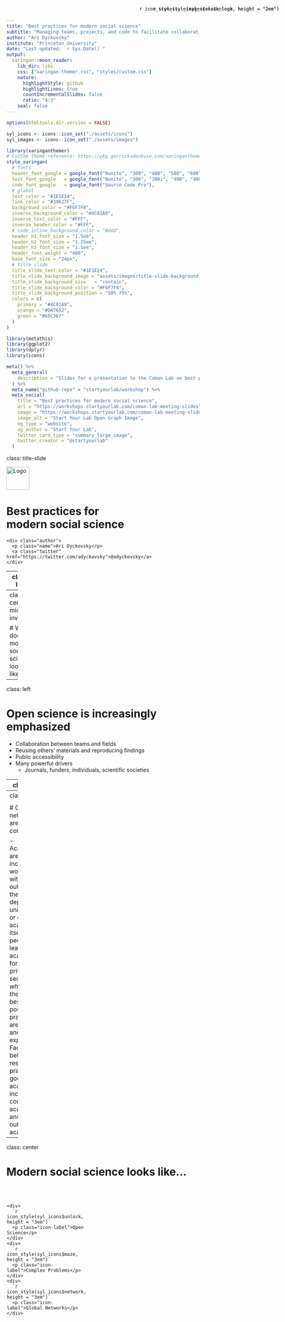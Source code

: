 ```yaml
---
title: "Best practices for modern social science"
subtitle: "Managing teams, projects, and code to facilitate collaboration and open science"
author: "Ari Dyckovsky"
institute: "Princeton University"
date: "Last updated: `r Sys.Date()`"
output:
  xaringan::moon_reader:
    lib_dir: libs
    css: ["xaringan-themer.css", "styles/custom.css"]
    nature:
      highlightStyle: github
      highlightLines: true
      countIncrementalSlides: false
      ratio: "4:3"
    seal: false
---
```


```r
options(htmltools.dir.version = FALSE)

syl_icons <- icons::icon_set("./assets/icons")
syl_images <- icons::icon_set("./assets/images")
```

```r
library(xaringanthemer)
# Custom theme reference: https://pkg.garrickadenbuie.com/xaringanthemer/reference/style_xaringan.html
style_xaringan(
  # fonts
  header_font_google = google_font("Nunito", "300", "400", "500", "600", "700", "400i", "500i", "600i", "700i"),
  text_font_google   = google_font("Nunito", "300", "300i", "400", "400i", "500", "500i", "600"),
  code_font_google   = google_font("Source Code Pro"),
  # global
  text_color = "#1E1E24",
  link_color = "#39627F",
  background_color = "#F6F7F8",
  inverse_background_color = "#4C82A9",
  inverse_text_color = "#FFF",
  inverse_header_color = "#FFF",
  # code_inline_background_color = "#ddd",
  header_h1_font_size = "1.5em",
  header_h2_font_size = "1.25em",
  header_h3_font_size = "1.1em",
  header_font_weight = "400",
  base_font_size = "24px",
  # title slide
  title_slide_text_color = "#1E1E24",
  title_slide_background_image = "assets/images/title-slide-background.svg",
  title_slide_background_size	= "contain",
  title_slide_background_color = "#F6F7F8",
  title_slide_background_position = "50% 75%",
  colors = c(
    primary = "#4C82A9",
    orange = "#DA7652",
    green = "#65C367"
  )
)
```

```r
library(metathis)
library(ggplot2)
library(dplyr)
library(icons)
```

```r
meta() %>%
  meta_general(
    description = "Slides for a presentation to the Coman Lab on best practices for modern social science",
  ) %>% 
  meta_name("github-repo" = "startyourlab/workshop") %>% 
  meta_social(
    title = "Best practices for modern social science",
    url = "https://workshops.startyourlab.com/coman-lab-meeting-slides",
    image = "https://workshops.startyourlab.com/coman-lab-meeting-slides/assets/images/og-image-large.png",
    image_alt = "Start Your Lab Open Graph Image",
    og_type = "website",
    og_author = "Start Your Lab",
    twitter_card_type = "summary_large_image",
    twitter_creator = "@startyourlab"
  )
```

class: title-slide

<div align="center" style="margin-bottom: 2em;">
  <img src="assets/images/logo.svg" alt="Logo" height="60">
</div>

<div align="center" class="header">
  <h1 class="title">Best practices for<br/>modern social science</h1>
</div>

<div class="footer">
  <div class="authors">
    <div class="author">
      <p class="name">Ari Dyckovsky</p>
      <a class="twitter" href="https://twitter.com/adyckovsky">@adyckovsky</a>
    </div>
  </div>
</div>

---
class: left

# Today's Agenda

1. What does modern social science look like?
2. Why are we here today?
3. What are best practices and why are they important?
4. How do we get our lab started with best practices for teams?

---
class: center, middle, inverse

# What does modern social science look like?

---
class: left

<div style="position: absolute; top: 20px; right: 20px; text-align: right;">
  `r icon_style(syl_icons$unlock, height = "2em")` 
</div>

# Open science is increasingly emphasized

- Collaboration between teams and fields
- Reusing others’ materials and reproducing findings
- Public accessibility
- Many powerful drivers
  - Journals, funders, individuals, scientific societies

---
class: left

<div style="position: absolute; top: 20px; right: 20px; text-align: right;">
  `r icon_style(syl_icons$maze, height = "2em")` 
</div>

# Complex problems need computing resources

- Experiments are more powerful, creative, and complex
- Analyses increasingly rely on computationally-intensive approaches

---
class: left

<div style="position: absolute; top: 20px; right: 20px; text-align: right;">
  `r icon_style(syl_icons$network, height = "2em")` 
</div>

# Global networks are more common

- Academics are increasingly working with people outside their lab, department, university, or even academia itself.
- If people leave academia for the private sector, <i>wherever they go</i>, the best possible practices are used and expected.
  - Facilitating better research practices is good for academics, increasingly common in academia, and crucial outside of academia

---
class: center

# Modern social science looks like...

<div style="margin-top: 10%; display: flex; flex-direction: row; height: 70%; justify-content: space-evenly; align-items: center;">
  <div style="display: flex; flex: 1; flex-direction: column; justify-content: space-between; align-items: stretch; height: 100%; border: 0.1em solid transparent; border-radius: 0.5em; background-color: transparent; padding: 1em 0;">
    <div>
      `r icon_style(syl_icons$unlock, height = "3em")`
      <p class="icon-label">Open Science</p>
    </div>
    <div>
      `r icon_style(syl_icons$maze, height = "3em")`
      <p class="icon-label">Complex Problems</p>
    </div>
    <div>
      `r icon_style(syl_icons$network, height = "3em")`
      <p class="icon-label">Global Networks</p>
    </div>
  </div>
  <div style="flex: 0; opacity: 0">
    `r icon_style(syl_icons$right_arrow, scale = 2, fill = "#383843")`
  </div>
  <div style="display: flex; flex: 1; flex-direction: column">
    <div style="opacity: 0;">
      `r icon_style(syl_icons$group, height = "6em")`
      <h3 class="icon-label">Team Science</h3>
    </div>
  </div>
</div>
---
class: center

# Modern social science looks like...

<div style="margin-top: 10%; display: flex; flex-direction: row; height: 70%; justify-content: space-evenly; align-items: center;">
  <div style="display: flex; flex: 1; flex-direction: column; justify-content: space-between; align-items: stretch; height: 100%; border: 0.1em solid #93D595; border-radius: 0.5em; background-color: #EAF7EA; padding: 1em 0;">
    <div>
      `r icon_style(syl_icons$unlock, height = "3em")`
      <p class="icon-label">Open Science</p>
    </div>
    <div>
      `r icon_style(syl_icons$maze, height = "3em")`
      <p class="icon-label">Complex Problems</p>
    </div>
    <div>
      `r icon_style(syl_icons$network, height = "3em")`
      <p class="icon-label">Global Networks</p>
    </div>
  </div>
  <div style="flex: 0; opacity: 1">
    `r icon_style(syl_icons$right_arrow, scale = 2, color = "#93D595")`
  </div>
  <div style="display: flex; flex: 1; flex-direction: column">
    <div style="opacity: 1;">
      `r icon_style(syl_icons$group, height = "6em")`
      <h3 class="icon-label">Team Science</h3>
    </div>
  </div>
</div>
---
class: center, middle, inverse

# Why are we here today?

---
class: left

# We can't keep track of different versions

_How often do you store and spend time searching for file versions?_

```r
data <- data.frame(
  group = c(1, 2, 3, 4, 5),
  value = c(3, 3, 3, 4, 2)
) 

ggplot(data, aes(x=group, y=value)) +
  geom_bar(stat="identity", width=0.7, fill="#4C82A9") +
  theme_classic() +
  theme(
    text = element_text(size=24, family = "Nunito"), 
    axis.title.x = element_blank(),
    axis.title.y = element_blank()
  ) +
  scale_x_discrete(
    limits = c("Not at all", "", "Sometimes", "","All the time")
  ) +
  theme_xaringan()

```

---
class: left

# We can't find files confidently

_How organized do you feel your project files are?_

```r
data <- data.frame(
  group = c(1, 2, 3, 4, 5),
  value = c(1, 1, 7, 6, 0)
) 

ggplot(data, aes(x=group, y=value)) +
  geom_bar(stat="identity", width=0.7, fill="#4C82A9") +
  theme_classic() +
  theme(
    text = element_text(size=24, family = "Nunito"), 
    axis.title.x = element_blank(),
    axis.title.y = element_blank()
  ) +
  scale_x_discrete(
    limits = c("Not at all", "", "Neutral", "","Perfectly")
  ) +
  theme_xaringan()

```

---
class: left

# We can't share without extra effort

_Are you able to share analysis files with collaborators with one or two clicks without doing any editing to the file?_

```r
data <- data.frame(
  group = c("Yes", "No"),
  value = c(5, 10)
) 

data <- data %>% 
  arrange(desc(group)) %>%
  mutate(prop = value / sum(data$value) *100) %>%
  mutate(ypos = cumsum(prop)- 0.5*prop )

ggplot(data, aes(x="", y=prop, fill=group)) +
  geom_bar(stat="identity", width=1, color="white") +
  coord_polar("y", start=0) +
  geom_text(aes(y = ypos, label = paste0(group, "\n", round(prop), "%")), color = "white", size=8) +
  scale_fill_manual(values = c("#DF8768", "#4C82A9")) +
  theme_xaringan() +
  theme(
    legend.position="none",
    axis.text = element_blank(),
    axis.title = element_blank()
  )
```

---
class: left

# Continuing current research practices has costs

1. They are expensive in both time and effort

--

  - This is **.orange[hours of your time and others’ time, wasted]**.
  
--

2. They lead to risk of serious errors

--

  - This is **.orange[mistakes in publications and unnecessary confusion]**.
  
--

3. They make collaboration harder than it needs to be

--

  - This is **.orange[lost opportunities and lost innovation]**.

---
class: center, middle

# .primary[**We can do better by using _best practices_**]

---
class: center, middle, inverse

# What are best practices and <br/> why are they important?

---
class: left

# Best practices are...

- methods
- strategies
- techniques
- procedures
- etc.

## ...that are generally agreed upon as the <br/> **most effective** or **most prudent** way to work.

--

<div align="center" style="padding: 1em; margin-top: 2em; border: 0.1em solid #5D8EB1; border-radius: 0.5em; background-color: #E8EFF4;">
  <h2>Best practices are vital to successful collaboration with your team, projects, and code.</h2>
</div>

---
class: left

# Who agrees upon these "best" practices?

--

## The private sector

...especially those in .primary[**software and technology**] who carry out their entire professional lives in this setting with tremendous incentives & desire to improve, streamline, and facilitate digital work.

---
class: left

# Who agrees upon these "best" practices?

## Other academics

.pull-left[

.small-font[

Ram, 2013, Git can facilitate greater reproducibility and increased transparency in science, _Source Code for Biology and Medicine_

Wilson et al, 2014, Best practices for scientific computing, _PLoS Biology_

Gorgolewski & Poldrack, 2016, A practical guide for improving transparency and reproducibility in neuroimaging research, _PLoS Biology_

**.green[Lowndes et al, 2017, Our path to better science in less time using open data science tools, _Nature Ecology & Evolution_]**

Wilson et al, 2017, Good enough practices in scientific computing, _PLoS Computational Biology_

Hesse, 2018, Can psychology walk the walk of open science?, _American Psychologist_

]

]

--

.pull-right[
<div style="margin-top: 3em; padding: 1em; background-color: white; border: 0.1em solid #65C367; border-radius: 0.5em;" />
<img src="./assets/images/lowndes-graph-2017.jpg" />
]

---
class: left

# What is the value of adopting best practices?

--

## .primary[Best practices are consistent with **our scientific values**]

--

.pull-left[

- Better science
  - More reusability
  - More reproducibility
  - Fewer errors
- Transparency
- Efficiency

]

--

.pull-right[

- More attractive collaborator
- Fast onboarding of new lab members
- Supports young scholars
- Intentional organization of digital lab materials

]

--

<div align="center" style="padding: 1em; margin-top: 2em; border: 0.1em solid #E29377; border-radius: 0.5em; background-color: #F9EAE4;">
  <h2>Future-proofing</h2>
  <h3>This is and will be the standard for years to come</h3>
</div>

---
class: center, middle, inverse

# How do we get our lab started <br/> with best practices for teams?

---
class: center, middle

# **.primary[It starts with the best tools for teams]**

---
class: left

<div style="position: absolute; top: 20px; right: 20px; text-align: right;">
  `r icon_style(syl_images$slack_logo, height = "2em")` 
</div>

# Start **communicating** with Slack

--

- Can be asynchronous, can be synchronous
- Designed for teams with multiple people coordinating unevenly across multiple projects in shifting ways over time
- Can be 1:1 private, shared within a small group, or shared with everyone, all within the same platform
- Stores your communication and makes it easy to find later
- Connects with nearly every other modern tool for teams

--

## **Who else uses Slack?**

### As of 2019, Slack had .primary[**10+ million daily active users**], and 87% of users state that Slack improves their entire work process

---
class: left

<div style="position: absolute; top: 20px; right: 20px; text-align: right;">
  `r icon_style(syl_images$google_calendar_logo, height = "2em")` 
</div>

# Start **scheduling** with Google Calendar

--

- Designed for teams with multiple projects and various meeting needs
- Both public and private calendar events to schedule weekly lab meetings and one-on-one meetings
- It is more accessible for external collaborators than Outlook

--

## **Who else uses Google Calendar?**

### As of 2018, at least .primary[**500 million people**] use Google Calendar

---
class: left

<div style="position: absolute; top: 20px; right: 20px; text-align: right;">
  `r icon_style(syl_images$github_logo, height = "2em")` 
</div>

# Start **developing** with GitHub
--

- Provides a shared interface for all digital materials in the cloud
- Relates ideas and conversation directly to code
- Tracks informative, detailed changes line-by-line, file-by-file, folder-by-folder
- Designed explicitly for teams who write code of _any_ kind
- Resolves conflicts between different peoples’ materials
- Facilitates discussion and planning about those digital materials

--

## **Who else uses GitHub?**

### As of 2021, GitHub had .primary[**69+ million accounts**] from across the whole world and 200+ million repositories

---
class: center

<div style="text-align: center;">
  `r icon_style(syl_images$github_logo, height = "3em")` 
</div>

# How does GitHub work?

--

<div align="center" style="padding: 1em; margin-top: 2em; border: 0.1em solid #FFF07C; border-radius: 0.5em; background-color: #FFF9D1;">
  <h2>GitHub uses a <b>version control system</b> called <i>Git</i>.<br/><br/>Let's take a look!</h2>
</div>

---
class: center, middle, inverse

# Conceptual flow

---
class: left

# Here is your main idea

<div align="center" style="margin-bottom: 2em;">
  <img src="assets/github-flows/slide-1-concept.svg" alt="Here is your main idea" >
</div>

---
class: left

# Make a quick update to your main idea

<div align="center" style="margin-bottom: 2em;">
  <img src="assets/github-flows/slide-2-concept.svg" alt="Make a quick update to your main idea" >
</div>

---
class: left

# Draft a new idea separate from your main idea

<div align="center" style="margin-bottom: 2em;">
  <img src="assets/github-flows/slide-3-concept.svg" alt="Draft a new idea separate from your main idea" >
</div>

---
class: left

# Iterate on the draft of your new idea

<div align="center" style="margin-bottom: 2em;">
  <img src="assets/github-flows/slide-4-concept.svg" alt="Iterate on the draft of your new idea" >
</div>

---
class: left

# Continue developing the new idea

<div align="center" style="margin-bottom: 2em;">
  <img src="assets/github-flows/slide-5-concept.svg" alt="Continue developing the new idea" >
</div>

---
class: left

# Make one more update to the new idea

<div align="center" style="margin-bottom: 2em;">
  <img src="assets/github-flows/slide-6-concept.svg" alt="Make one more update to the new idea" >
</div>

---
class: left

# Update your main idea with the new idea

<div align="center" style="margin-bottom: 2em;">
  <img src="assets/github-flows/slide-7-concept.svg" alt="Update your main idea with the new idea" >
</div>

---
class: left

# Start a draft of another new idea

<div align="center" style="margin-bottom: 2em;">
  <img src="assets/github-flows/slide-8-concept.svg" alt="Start a draft of another new idea" >
</div>
---
class: center, middle, inverse

# Meal-prep flow

---
class: left

# Here is your wine glass

<div align="center" style="margin-bottom: 2em;">
  <img src="assets/github-flows/slide-1-food.svg" alt="Here is your wine glass" >
</div>

---
class: left

# Add wine to your wine glass

<div align="center" style="margin-bottom: 2em;">
  <img src="assets/github-flows/slide-2-food.svg" alt="Add wine to your wine glass" >
</div>

---
class: left

# Leave wine aside to prepare your salad

<div align="center" style="margin-bottom: 2em;">
  <img src="assets/github-flows/slide-3-food.svg" alt="Leave wine aside to prepare your salad" >
</div>

---
class: left

# Add some greens to start your salad

<div align="center" style="margin-bottom: 2em;">
  <img src="assets/github-flows/slide-4-food.svg" alt="Add some greens to start your salad" >
</div>

---
class: left

# Add onions and grapes to your salad

<div align="center" style="margin-bottom: 2em;">
  <img src="assets/github-flows/slide-5-food.svg" alt="Add onions and grapes to your salad" >
</div>

---
class: left

# Replace the grapes with tomatoes

<div align="center" style="margin-bottom: 2em;">
  <img src="assets/github-flows/slide-6-food.svg" alt="Replace the grapes with tomatoes" >
</div>

---
class: left

# Bring together your salad and wine

<div align="center" style="margin-bottom: 2em;">
  <img src="assets/github-flows/slide-7-food.svg" alt="Bring together your salad and wine" >
</div>

---
class: left

# Start prepping another part of your meal

<div align="center" style="margin-bottom: 2em;">
  <img src="assets/github-flows/slide-8-food.svg" alt="Start prepping another part of your meal" >
</div>

---
class: center

# Tools help teams accomplish best practices

<div style="display: flex; flex-direction: column; justify-content: space-evenly; height: 9em; margin-top: 2em; margin-bottom: 2em; padding: 1em; background-color: #E8EFF4; border: 0.1em solid #5D8EB1; border-radius: 0.5em;">

<div style="display: flex; align-items: center; justify-content: space-evenly; width: 100%; margin-top: 1em;">
  <div style="display: inherit; flex-direction: column; align-items: center;">
    <img src="./assets/images/slack_logo.svg" height="60" />
    <h3>Slack</h3>
  </div>
  
  <div style="display: inherit; flex-direction: column; align-items: center;">
    <img src="./assets/images/google_calendar_logo.svg" height="60" />
    <h3>Google Calendar</h3>
  </div>
  
  <div style="display: inherit; flex-direction: column; align-items: center;">
    <img src="./assets/images/github_logo.svg" height="60" />
    <h3>GitHub</h3>
  </div>
</div>

</div>

---
class: center, middle, inverse

# How do we leverage these tools as <br/> a lab? a department? a field?

---
class: center, middle

<div align="center">
  <img src="assets/images/logo.svg" alt="Logo" height="120">
</div>

# [www.startyourlab.com](https://www.startyourlab.com/)

---
class: left

# Acknowledgments

## Active team

- Dr. Peter Sokol-Hessner, Assistant Professor, University of Denver

## Industry advisors

- Austin Chustz, Full-Stack Software Engineer, [Fellow](https://www.meetfellow.com/)
- Ayush Sood, Engineering Manager, [Facebook for Developers](https://developers.facebook.com/)
- Aaron Rios, Data Scientist, [Even](http://even.com/)
- Ted Kornish, Head of Engineering, [TruthSet](https://www.truthset.io/)

---
class: left

# Thank you!

<div>Icons made by <a href="https://www.freepik.com" title="Freepik">Freepik</a> from <a href="https://www.flaticon.com/" title="Flaticon">www.flaticon.com</a></div>

Slides created via the R package [**xaringan**](https://github.com/yihui/xaringan).
